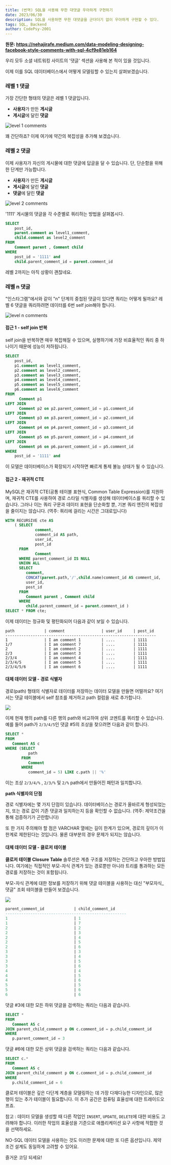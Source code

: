 ```yaml
---
title: (번역) SQL을 사용해 무한 대댓글 우아하게 구현하기
date: 2023/06/30
description: SQL을 사용하면 무한 대댓글을 군더더기 없이 우아하게 구현할 수 있다.
tags: SQL, Backend
author: CodePsy-2001
---
```


**원문: https://nehajirafe.medium.com/data-modeling-designing-facebook-style-comments-with-sql-4cf9e81eb164**


우리 모두 소셜 네트워킹 사이트의 '댓글' 섹션을 사용해 본 적이 있을 것입니다.

이제 이를 SQL 데이터베이스에서 어떻게 모델링할 수 있는지 살펴보겠습니다.

### 레벨 1 댓글

가장 간단한 형태의 댓글은 레벨 1 댓글입니다.
- **사용자**가 만든 **게시글**
- **게시글**에 달린 **댓글**

![level 1 comments](/assets/infinite-style-comments-sql/01.webp)

꽤 간단하죠? 이제 여기에 약간의 복잡성을 추가해 보겠습니다.

### 레벨 2 댓글

이제 사용자가 자신의 게시물에 대한 댓글에 답글을 달 수 있습니다. 단, 단순함을 위해 한 단계만 가능합니다.

- **사용자**가 만든 **게시글**
- **게시글**에 달린 **댓글**
- **댓글**에 달린 **댓글**

![level 2 comments](/assets/infinite-style-comments-sql/02.webp)

'1111' 게시물의 댓글을 각 수준별로 쿼리하는 방법을 살펴봅시다.

```sql
SELECT
    post_id,
    parent.comment as level1_comment,
    child.comment as level2_comment
FROM
    Comment parent , Comment child
WHERE
    post_id = '1111' and
    child.parent_comment_id = parent.comment_id
```

레벨 2까지는 아직 상황이 괜찮네요.

### 레벨 n 댓글

"인스타그램"에서와 같이 "n" 단계의 중첩된 댓글이 있다면 쿼리는 어떻게 될까요? 레벨 6 댓글을 쿼리하려면 데이터를 6번 self join해야 합니다.

![level n comments](/assets/infinite-style-comments-sql/03.webp)

#### 접근 1 - self join 반복

self join을 반복하면 매우 복잡해질 수 있으며, 실행하기에 가장 비효율적인 쿼리 중 하나이기 때문에 성능이 저하됩니다.

```sql
SELECT
    post_id,
    p1.comment as level1_comment,
    p2.comment as level2_comment,
    p3.comment as level3_comment,
    p4.comment as level4_comment,
    p5.comment as level5_comment,
    p6.comment as level6_comment
FROM
      Comment p1
LEFT JOIN
      Comment p2 on p2.parent_comment_id = p1.comment_id
LEFT JOIN
      Comment p3 on p3.parent_comment_id = p2.comment_id
LEFT JOIN
      Comment p4 on p4.parent_comment_id = p3.comment_id
LEFT JOIN
      Comment p5 on p5.parent_comment_id = p4.comment_id
LEFT JOIN
      Comment p6 on p6.parent_comment_id = p5.comment_id
WHERE
    post_id = '1111' and
```

이 모델은 데이터베이스가 확장되기 시작하면 빠르게 통제 불능 상태가 될 수 있습니다.

#### 접근 2 - 재귀적 CTE

MySQL은 재귀적 CTE(공통 테이블 표현식, Common Table Expression)를 지원하며, 재귀적 CTE를 사용하여 경로 스타일 식별자를 생성해 데이터베이스를 쿼리할 수 있습니다. 그러나 이는 쿼리 구문과 데이터 표현을 단순화할 뿐, 기본 쿼리 엔진의 복잡성을 줄이지는 않습니다.
(역주: 쿼리에 걸리는 시간은 그대로입니다)

```sql
WITH RECURSIVE cte AS
    ( SELECT
             comment,
             comment_id AS path,
             user_id,
             post_id
      FROM
             Comment
      WHERE parent_comment_id IS NULL
      UNION ALL
      SELECT
         comment,
         CONCAT(parent.path,'/',child.name)comment_id AS comment_id,
         user_id,
         post_id
      FROM
         Comment parent , Comment child
      WHERE
         child.parent_comment_id = parent.comment_id )
SELECT * FROM cte;
```

이제 데이터는 정규화 및 평탄화되어 다음과 같이 보일 수 있습니다.

```
path             | comment                | user_id     | post_id
------------------------------------------------------------------
1                | I am comment 1         | ....        | 1111
1/7              | I am comment 7         | ....        | 1111
2                | I am comment 2         | ....        | 1111
2/3              | I am comment 3         | ....        | 1111
2/3/4            | I am comment 4         | ....        | 1111
2/3/4/5          | I am comment 5         | ....        | 1111
2/3/4/5/6        | I am comment 6         | ....        | 1111
```

#### 대체 데이터 모델 - 경로 식별자

경로(path) 형태의 식별자로 데이터를 저장하는 데이터 모델을 만들면 어떨까요? 여기서는 댓글 테이블에서 self 참조를 제거하고 path 컬럼을 새로 추가합니다.

![](https://velog.velcdn.com/images/codepsy2001/post/3e4516bd-1894-44fc-9be6-5fcef97d53ae/image.webp)

이제 현재 행의 path를 다른 행의 path와 비교하여 상위 코멘트를 쿼리할 수 있습니다. 예를 들어 path가 `2/3/4/5`인 댓글 #5의 조상을 찾으려면 다음과 같이 합니다.

```sql
SELECT *
FROM
   Comment AS c
WHERE (SELECT
          path
       FROM
          Comment
       WHERE
          comment_id = 5) LIKE c.path || '%'
```

이는 조상 `2/3/4/%` , `2/3/%` 및 `2/%` path에서 만들어진 패턴과 일치합니다.

**path 식별자의 단점**

경로 식별자에는 몇 가지 단점이 있습니다. 데이터베이스는 경로가 올바르게 형성되었는지, 또는 경로 값이 기존 댓글과 일치하는지 등을 확인할 수 없습니다. (역주: 제약조건을 통해 검증하기가 곤란합니다)

또 한 가지 주의해야 할 점은 VARCHAR 열에는 길이 한계가 있으며, 경로의 깊이가 이 한계로 제한된다는 것입니다. 물론 대부분의 경우 문제가 되지는 않습니다.

#### 대체 데이터 모델 - 클로저 테이블

**클로저 테이블 Closure Table** 솔루션은 계층 구조를 저장하는 간단하고 우아한 방법입니다. 여기에는 직접적인 부모-자식 관계가 있는 경로뿐만 아니라 트리를 통과하는 모든 경로를 저장하는 것이 포함됩니다.

부모-자식 관계에 대한 정보를 저장하기 위해 댓글 테이블을 사용하는 대신 "부모자식_댓글" 조회 테이블을 만들어 보겠습니다.

![](https://velog.velcdn.com/images/codepsy2001/post/e767182c-f769-42a6-8124-95f63683c493/image.webp)

```sql
parent_comment_id             | child_comment_id
-----------------------------------------------------
1                             | 1
1                             | 7
2                             | 2
2                             | 3
2                             | 4
2                             | 5
2                             | 6
3                             | 3
3                             | 4
3                             | 5
3                             | 6
4                             | 4
4                             | 5
4                             | 6
5                             | 5
5                             | 6
6                             | 6
```

댓글 #3에 대한 모든 하위 댓글을 검색하는 쿼리는 다음과 같습니다.

```sql
SELECT *
FROM
   Comment AS c
JOIN parent_child_comment p ON c.comment_id = p.child_comment_id
WHERE
   p.parent_comment_id = 3
```

댓글 #6에 대한 모든 상위 댓글을 검색하는 쿼리는 다음과 같습니다.

```sql
SELECT c.*
FROM
   Comment AS c
JOIN parent_child_comment p ON c.comment_id = p.child_comment_id
WHERE
   p.child_comment_id = 6
```

클로저 테이블은 깊은 다단계 계층을 모델링하는 데 가장 다재다능한 디자인으로, 많은 행이 있는 추가 테이블이 필요합니다. 이 추가 공간은 컴퓨팅 효율성에 대한 트레이드오프죠.

참고 : 데이터 모델을 생성할 때 다른 작업인 `INSERT`, `UPDATE`, `DELETE`에 대한 비용도 고려해야 합니다. 이러한 작업의 효율성을 기준으로 애플리케이션 요구 사항에 적합한 것을 선택하세요.

NO-SQL 데이터 모델을 사용하는 것도 이러한 문제에 대한 또 다른 옵션입니다. 제약 조건 설계도 동일하게 고려할 수 있어요.

즐거운 코딩 되세요!
